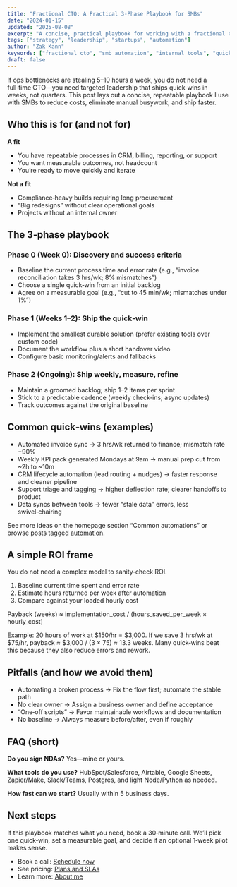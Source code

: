 ```yaml
---
title: "Fractional CTO: A Practical 3‑Phase Playbook for SMBs"
date: "2024-01-15"
updated: "2025-08-08"
excerpt: "A concise, practical playbook for working with a fractional CTO—how the engagement works, quick‑win examples, ROI, and pitfalls to avoid."
tags: ["strategy", "leadership", "startups", "automation"]
author: "Zak Kann"
keywords: ["fractional cto", "smb automation", "internal tools", "quick wins", "cto for hire"]
draft: false
---
```


If ops bottlenecks are stealing 5–10 hours a week, you do not need a full‑time CTO—you need targeted leadership that ships quick‑wins in weeks, not quarters. This post lays out a concise, repeatable playbook I use with SMBs to reduce costs, eliminate manual busywork, and ship faster.

## Who this is for (and not for)

**A fit**

- You have repeatable processes in CRM, billing, reporting, or support
- You want measurable outcomes, not headcount
- You’re ready to move quickly and iterate

**Not a fit**

- Compliance‑heavy builds requiring long procurement
- “Big redesigns” without clear operational goals
- Projects without an internal owner

## The 3‑phase playbook

### Phase 0 (Week 0): Discovery and success criteria

- Baseline the current process time and error rate (e.g., “invoice reconciliation takes 3 hrs/wk; 8% mismatches”)
- Choose a single quick‑win from an initial backlog
- Agree on a measurable goal (e.g., “cut to 45 min/wk; mismatches under 1%”)

### Phase 1 (Weeks 1–2): Ship the quick‑win

- Implement the smallest durable solution (prefer existing tools over custom code)
- Document the workflow plus a short handover video
- Configure basic monitoring/alerts and fallbacks

### Phase 2 (Ongoing): Ship weekly, measure, refine

- Maintain a groomed backlog; ship 1–2 items per sprint
- Stick to a predictable cadence (weekly check‑ins; async updates)
- Track outcomes against the original baseline

## Common quick‑wins (examples)

- Automated invoice sync → 3 hrs/wk returned to finance; mismatch rate −90%
- Weekly KPI pack generated Mondays at 9am → manual prep cut from ~2h to ~10m
- CRM lifecycle automation (lead routing + nudges) → faster response and cleaner pipeline
- Support triage and tagging → higher deflection rate; clearer handoffs to product
- Data syncs between tools → fewer “stale data” errors, less swivel‑chairing

See more ideas on the homepage section “Common automations” or browse posts tagged [automation](/blog?tag=automation).

## A simple ROI frame

You do not need a complex model to sanity‑check ROI.

1. Baseline current time spent and error rate
2. Estimate hours returned per week after automation
3. Compare against your loaded hourly cost

Payback (weeks) ≈ implementation_cost / (hours_saved_per_week × hourly_cost)

Example: 20 hours of work at $150/hr = $3,000. If we save 3 hrs/wk at $75/hr, payback ≈ $3,000 / (3 × 75) ≈ 13.3 weeks. Many quick‑wins beat this because they also reduce errors and rework.

## Pitfalls (and how we avoid them)

- Automating a broken process → Fix the flow first; automate the stable path
- No clear owner → Assign a business owner and define acceptance
- “One‑off scripts” → Favor maintainable workflows and documentation
- No baseline → Always measure before/after, even if roughly

## FAQ (short)

**Do you sign NDAs?** Yes—mine or yours.

**What tools do you use?** HubSpot/Salesforce, Airtable, Google Sheets, Zapier/Make, Slack/Teams, Postgres, and light Node/Python as needed.

**How fast can we start?** Usually within 5 business days.

## Next steps

If this playbook matches what you need, book a 30‑minute call. We’ll pick one quick‑win, set a measurable goal, and decide if an optional 1‑week pilot makes sense.

- Book a call: [Schedule now](/#contact)
- See pricing: [Plans and SLAs](/#pricing)
- Learn more: [About me](/about)